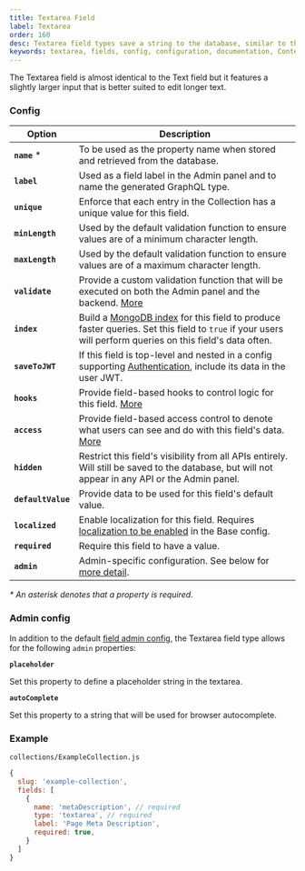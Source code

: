 ```yaml
---
title: Textarea Field
label: Textarea
order: 160
desc: Textarea field types save a string to the database, similar to the Text field type but equipped for longer text. Learn how to use Textarea fields, see examples and options.
keywords: textarea, fields, config, configuration, documentation, Content Management System, cms, headless, javascript, node, react, express
---
```


<Banner>
  The Textarea field is almost identical to the Text field but it features a
  slightly larger input that is better suited to edit longer text.
</Banner>

### Config

| Option             | Description                                                                                                                                                                                         |
| ------------------ | --------------------------------------------------------------------------------------------------------------------------------------------------------------------------------------------------- |
| **`name`** \*      | To be used as the property name when stored and retrieved from the database.                                                                                                                        |
| **`label`**        | Used as a field label in the Admin panel and to name the generated GraphQL type.                                                                                                                    |
| **`unique`**       | Enforce that each entry in the Collection has a unique value for this field.                                                                                                                        |
| **`minLength`**    | Used by the default validation function to ensure values are of a minimum character length.                                                                                                         |
| **`maxLength`**    | Used by the default validation function to ensure values are of a maximum character length.                                                                                                         |
| **`validate`**     | Provide a custom validation function that will be executed on both the Admin panel and the backend. [More](/docs/fields/overview#validation)                                                        |
| **`index`**        | Build a [MongoDB index](https://docs.mongodb.com/manual/indexes/) for this field to produce faster queries. Set this field to `true` if your users will perform queries on this field's data often. |
| **`saveToJWT`**    | If this field is top-level and nested in a config supporting [Authentication](/docs/authentication/config), include its data in the user JWT.                                                       |
| **`hooks`**        | Provide field-based hooks to control logic for this field. [More](/docs/fields/overview#field-level-hooks)                                                                                          |
| **`access`**       | Provide field-based access control to denote what users can see and do with this field's data. [More](/docs/fields/overview#field-level-access-control)                                             |
| **`hidden`**       | Restrict this field's visibility from all APIs entirely. Will still be saved to the database, but will not appear in any API or the Admin panel.                                                    |
| **`defaultValue`** | Provide data to be used for this field's default value.                                                                                                                                             |
| **`localized`**    | Enable localization for this field. Requires [localization to be enabled](/docs/configuration/localization) in the Base config.                                                                     |
| **`required`**     | Require this field to have a value.                                                                                                                                                                 |
| **`admin`**        | Admin-specific configuration. See below for [more detail](#admin).                                                                                                                                  |

_\* An asterisk denotes that a property is required._

### Admin config

In addition to the default [field admin config](/docs/fields/overview#admin-config), the Textarea field type allows for the following `admin` properties:

**`placeholder`**

Set this property to define a placeholder string in the textarea.

**`autoComplete`**

Set this property to a string that will be used for browser autocomplete.

### Example

`collections/ExampleCollection.js`

```js
{
  slug: 'example-collection',
  fields: [
    {
      name: 'metaDescription', // required
      type: 'textarea', // required
      label: 'Page Meta Description',
      required: true,
    }
  ]
}

```
